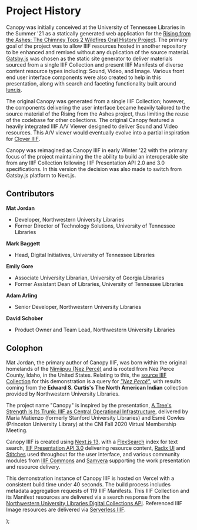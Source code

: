 
# Project History

Canopy was initially conceived at the University of Tennessee Libraries in the Summer '21 as a statically generated web application for the [Rising from the Ashes: The Chimney Tops 2 Wildfires Oral History Project](https://rfta.lib.utk.edu/). The primary goal of the project was to allow IIIF resources hosted in another repository to be enhanced and remixed without any duplication of the source material. [Gatsby.js](https://www.gatsbyjs.com/) was chosen as the static site generator to deliver materials sourced from a single IIIF Collection and present IIIF Manifests of diverse content resource types including: Sound, Video, and Image. Various front end user interface components were also created to help in this presentation, along with search and faceting functionality built around [lunr.js](https://lunrjs.com/).

The original Canopy was generated from a single IIIF Collection; however, the components delivering the user interface became heavily tailored to the source material of the Rising from the Ashes project, thus limiting the reuse of the codebase for other collections. The original Canopy featured a heavily integrated IIIF A/V Viewer designed to deliver Sound and Video resources. This A/V viewer would eventually evolve into a partial inspiration for [Clover IIIF](https://samvera-labs.github.io/clover-iiif/).

Canopy was reimagined as Canopy IIIF in early Winter '22 with the primary focus of the project maintaining the the ability to build an interoperable site from any IIIF Collection following IIIF Presentation API 2.0 and 3.0 specifications. In this version the decision was also made to switch from Gatsby.js platform to Next.js.

## Contributors

**Mat Jordan**

- Developer, Northwestern University Libraries
- Former Director of Technology Solutions, University of Tennessee Libraries

**Mark Baggett**

- Head, Digital Initiatives, University of Tennessee Libraries

**Emily Gore**

- Associate University Librarian, University of Georgia Libraries
- Former Assistant Dean of Libraries, University of Tennessee Libraries

**Adam Arling**

- Senior Developer, Northwestern University Libraries

**David Schober**

- Product Owner and Team Lead, Northwestern University Libraries

## Colophon

Mat Jordan, the primary author of Canopy IIIF, was born within the original homelands of the [Nimíipuu (Nez Percé)](https://wikipedia.org/wiki/Nez_Perce) and is rooted from Nez Perce County, Idaho, in the United States. Relating to this, the [source IIIF Collection](https://api.dc.library.northwestern.edu/api/v2/search?query=%22Nez%20Perc%C3%A9%22&as=iiif&size=200) for this demonstration is a query for [_"Nez Percé"_](https://dc.library.northwestern.edu/search?q=%22Nez+Perc%C3%A9%22), with results coming from the **Edward S. Curtis's The North American Indian** collection provided by Northwestern University Libraries.

The project name "Canopy" is inspired by the presentation, [A Tree's Strength Is Its Trunk: IIIF as Central Operational Infrastructure](https://www.cni.org/topics/standards/a-trees-strength-is-its-trunk-iiif-as-central-operational-infrastructure), delivered by María Matienzo (formerly Stanford University Libraries) and Esmé Cowles (Princeton University Library) at the CNI Fall 2020 Virtual Membership Meeting.

Canopy IIIF is created using [Next.js 13](https://nextjs.org/), with a [FlexSearch](https://github.com/nextapps-de/flexsearch) index for text search, [IIIF Presentation API 3.0](https://iiif.io/api/presentation/3.0/) delivering resource content, [Radix UI](https://www.radix-ui.com/) and [Stitches](https://stitches.dev/) used throughout for the user interface, and various community modules from [IIIF Commons](https://github.com/IIIF-Commons) and [Samvera](https://samvera.org/) supporting the work presentation and resource delivery.

This demonstration instance of Canopy IIIF is hosted on Vercel with a consistent build time under 40 seconds. The build process includes metadata aggregation requests of 119 IIIF Manifests. This IIIF Collection and its Manifest resources are delivered via a search response from the [Northwestern University Libraries Digital Collections API](https://api.dc.library.northwestern.edu/docs/v2/index.html). Referenced IIIF Image resources are delivered via [Serverless IIIF](https://github.com/samvera/serverless-iiif).

  <Basic content={children} navigation="about" />
);
